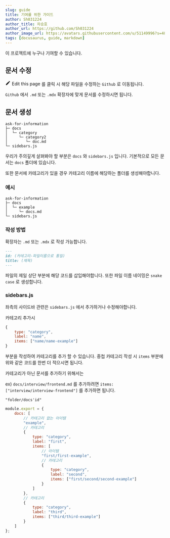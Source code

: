 ```yaml
---
slug: guide
title: 기여를 위한 가이드
author: Sh031224
author_title: 차승호
author_url: https://github.com/Sh031224
author_image_url: https://avatars.githubusercontent.com/u/51149996?s=48&v=4
tags: [docusaurus, guide, markdown]
---
```


이 프로젝트에 누구나 기여할 수 있습니다.

## 문서 수정

<!-- <p style={{ display: "flex", alignItems: "center" }}> -->

<span>
	<svg
		fill="currentColor"
		height="1.2em"
		width="1.2em"
		preserveAspectRatio="xMidYMid meet"
		role="img"
		viewBox="0 0 40 40"
		class="iconEdit_node_modules-@docusaurus-theme-classic-lib-next-theme-IconEdit-"
		aria-label="Edit page"
	>
		<g>
			<path d="m34.5 11.7l-3 3.1-6.3-6.3 3.1-3q0.5-0.5 1.2-0.5t1.1 0.5l3.9 3.9q0.5 0.4 0.5 1.1t-0.5 1.2z m-29.5 17.1l18.4-18.5 6.3 6.3-18.4 18.4h-6.3v-6.2z"></path>
		</g>
	</svg>
	Edit this page
</span> 를 클릭 시 해당 파일을 수정하는 <code>Github</code> 로 이동됩니다.

`Github` 에서 `.md` 또는 `.mdx` 확장자에 맞게 문서를 수정하시면 됩니다.

<!-- </p> -->

## 문서 생성

```
ask-for-information
├─ docs
│  └─ category
│     └─ category2
│        └─ doc.md
└─ sidebars.js
```

우리가 주의깊게 살펴봐야 할 부분은 <code>docs</code> 와 <code>sidebars.js</code> 입니다.
기본적으로 모든 문서는 <code>docs</code> 폴더에 있습니다.

또한 문서에 카테고리가 있을 경우 카테고리 이름에 해당하는 폴더를 생성해야합니다.

### 예시

```
ask-for-information
├─ docs
│  └─ example
│     └─ docs.md
└─ sidebars.js
```

### 작성 방법

확장자는 `.md` 또는 `.mdx` 로 작성 가능합니다.

```markdown
---
id: (카테고리-파일이름으로 통일)
title: (제목)
---
```

파일의 제일 상단 부분에 해당 코드를 삽입해야합니다.
또한 파일 이름 네이밍은 `snake case` 로 생성합니다.

### sidebars.js

좌측의 사이드바 관련은 `sidebars.js` 에서 추가하거나 수정해야합니다.

카테고리 추가시

```js
{
	type: "category",
	label: "name",
	items: ["name/name-example"]
}
```

부분을 작성하여 카테고리를 추가 할 수 있습니다.
중첩 카테고리 작성 시 `items` 부분에 위와 같은 코드를 한번 더 적으시면 됩니다.

카테고리가 아닌 문서를 추가하기 위해서는

ex) `docs/interview/frontend.md` 를 추가하려면 `items: ["interview/interview-frontend"]` 를 추가하면 됩니다.

`"folder/docs'id"`

```js
module.export = {
	docs: [
		// 카테고리 없는 아이템
		"example",
		// 카테고리
		{
			type: "category",
			label: "first",
			items: [
				// 아이템
				"first/first-example",
				// 카테고리
				{
					type: "category",
					label: "second",
					items: ["first/second/second-example"]
				}
			]
		},
		// 카테고리
		{
			type: "category",
			label: "third",
			items: ["third/third-example"]
		}
	]
};
```
